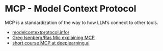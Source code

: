 # MCP - Model Context Protocol

MCP is a standardization of the way to how LLM's connect to other tools. 

- [modelcontextprotocol.info/](https://modelcontextprotocol.info/)
- [Greg Isenberg/Ras Mic explaining MCP](https://www.youtube.com/watch?v=7j_NE6Pjv-E)
- [short course MCP at deeplearning.ai](https://learn.deeplearning.ai/courses/mcp-build-rich-context-ai-apps-with-anthropic)



